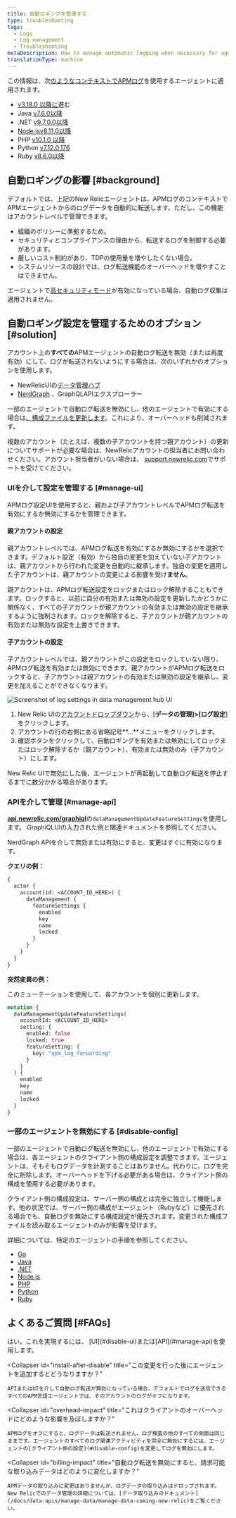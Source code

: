 ```yaml
---
title: 自動ロギングを管理する
type: troubleshooting
tags:
  - Logs
  - Log management
  - Troubleshooting
metaDescription: How to manage automatic logging when necessary for agents using APM logs in context.
translationType: machine
---
```



この情報は、次[のようなコンテキストでAPMログ](/docs/apm/new-relic-apm/getting-started/get-started-logs-context)を使用するエージェントに適用されます。

* [v3.18.0 以降に](/docs/release-notes/agent-release-notes/go-release-notes)進む
* Java [v7.6.0以降](/docs/release-notes/agent-release-notes/java-release-notes/)
* .NET [v9.7.0.0以降](/docs/release-notes/agent-release-notes/net-release-notes/)
* [Node.jsv8.11.0以降](/docs/release-notes/agent-release-notes/nodejs-release-notes)
* PHP [v10.1.0 以降](/docs/release-notes/agent-release-notes/php-release-notes)
* Python [v7.12.0.176](/docs/release-notes/agent-release-notes/python-release-notes)
* Ruby [v8.6.0以降](/docs/release-notes/agent-release-notes/ruby-release-notes/)

## 自動ロギングの影響 [#background]

デフォルトでは、上記のNew Relicエージェントは、APMログのコンテキストでAPMエージェントからのログデータを自動的に転送します。ただし、この機能はアカウントレベルで管理できます。

* 組織のポリシーに準拠するため。
* セキュリティとコンプライアンスの理由から、転送するログを制御する必要があります。
* 厳しいコスト制約があり、TDPの使用量を増やしたくない場合。
* システムリソースの設計では、ログ転送機能のオーバーヘッドを増やすことはできません。

エージェントで[高セキュリティモード](/docs/apm/agents/manage-apm-agents/configuration/high-security-mode/)が有効になっている場合、自動ログ収集は適用されません。

## 自動ロギング設定を管理するためのオプション [#solution]

アカウント上の**すべての**APMエージェントの自動ログ転送を無効（または再度有効）にして、ログが転送されないようにする場合は、次のいずれかのオプションを使用します。

* NewRelicUIの[データ管理ハブ](#manage-ui)
* [NerdGraph](#manage-api) 、GraphQLAPIエクスプローラー

一部のエージェントで自動ログ転送を無効にし、他のエージェントで有効にする場合は[、構成ファイルを更新します](#disable-config)。これにより、オーバーヘッドも削減されます。

複数のアカウント（たとえば、複数の子アカウントを持つ親アカウント）の更新についてサポートが必要な場合は、NewRelicアカウントの担当者にお問い合わせください。アカウント担当者がいない場合は、 [support.newrelic.com](https://support.newrelic.com)でサポートを受けてください。

### UIを介して設定を管理する [#manage-ui]

APMログ設定UIを使用すると、親および子アカウントレベルでAPMログ転送を有効にするか無効にするかを管理できます。

#### 親アカウントの設定

親アカウントレベルでは、APMログ転送を有効にするか無効にするかを選択できます。デフォルト設定（有効）から独自の変更を加えていない子アカウントは、親アカウントから行われた変更を自動的に継承します。独自の変更を適用した子アカウントは、親アカウントの変更による影響を受け**ません**。

親アカウントは、APMログ転送設定をロックまたはロック解除することもできます。ロックすると、以前に自分の有効または無効の設定を更新したかどうかに関係なく、すべての子アカウントが親アカウントの有効または無効の設定を継承するように強制されます。ロックを解除すると、子アカウントが親アカウントの有効または無効な設定を上書きできます。

#### 子アカウントの設定

子アカウントレベルでは、親アカウントがこの設定をロックしていない限り、APMログ転送を有効または無効にできます。親アカウントがAPMログ転送をロックすると、子アカウントは親アカウントの有効または無効の設定を継承し、変更を加えることができなくなります。

<img
  title="Manage automatic logging settings"
  alt="Screenshot of log settings in data management hub UI"
  src={logsDisableLogs}
/>

1. New Relic UIの[アカウントドロップダウン](/docs/glossary/glossary/#account-dropdown)から、\[**データの管理]>\[ログ設定**]をクリックします。
2. アカウントの行の右側にある省略記号**...**メニューをクリックします。
3. 確認ボタンをクリックして、自動ロギングを有効または無効にしてロックまたはロック解除するか（親アカウント）、有効または無効のみ（子アカウント）にします。

New Relic UIで無効にした後、エージェントが再起動して自動ログ転送を停止するまでに数分かかる場合があります。

### APIを介して管理 [#manage-api]

[**api.newrelic.com/graphiql**](https://api.newrelic.com/graphiql)の`dataManagementUpdateFeatureSettings`を使用します。 GraphiQLUIの入力された例と関連ドキュメントを参照してください。

NerdGraph APIを介して無効または有効にすると、変更はすぐに有効になります。

**クエリの例：**

```graphql
{
  actor {
    account(id: <ACCOUNT_ID_HERE>) {
      dataManagement {
        featureSettings {
          enabled
          key
          name
          locked
        }
      }
    }
  }
}
```

**突然変異の例：**

このミューテーションを使用して、各アカウントを個別に更新します。

```graphql
mutation {
  dataManagementUpdateFeatureSettings(
    accountId: <ACCOUNT_ID_HERE>
    setting: {
      enabled: false
      locked: true
      featureSetting: { 
        key: "apm_log_forwarding" 
      }
    }
  ) {
    enabled
    key
    name
    locked
  }
}
```

### 一部のエージェントを無効にする [#disable-config]

一部のエージェントで自動ログ転送を無効にし、他のエージェントで有効にする場合は、各エージェントのクライアント側の構成設定を調整できます。エージェントは、そもそもログデータを計測することはありません。代わりに、ログを完全に削除します。オーバーヘッドを下げる必要がある場合は、クライアント側の構成を使用する必要があります。

クライアント側の構成設定は、サーバー側の構成とは完全に独立して機能します。他の状況では、サーバー側の構成がエージェント（Rubyなど）に優先される場合でも、自動ログを無効にする構成設定が優先されます。変更された構成ファイルを読み取るエージェントのみが影響を受けます。

詳細については、特定のエージェントの手順を参照してください。

* [Go](/docs/logs/logs-context/configure-logs-context-go)
* [Java](/docs/logs/logs-context/java-configure-logs-context-all/#1-agent)
* [.NET](/docs/logs/logs-context/net-configure-logs-context-all/#1-agent)
* [Node.js](/docs/logs/logs-context/configure-logs-context-nodejs/#1-agent)
* [PHP](/docs/logs/logs-context/configure-logs-context-php/#1-agent)
* [Python](/docs/logs/logs-context/configure-logs-context-python/#1-agent)
* [Ruby](/docs/logs/logs-context/configure-logs-context-ruby/#1-agent)

## よくあるご質問 [#FAQs]

<CollapserGroup>
  <Collapser
    id="disable-before-install"
    title="言語エージェントをインストールする前に、エージェントからのログをオフにすることはできますか？"
  >
    はい。これを実現するには、 [UI](#disable-ui)または[API](#manage-api)を使用します。
  </Collapser>

  <Collapser
    id="install-after-disable"
    title="この変更を行った後にエージェントを追加するとどうなりますか？"
  >
    APIまたはUIを介して自動ログ転送が無効になっている場合、デフォルトでログを送信できるすべてのAPM言語エージェントでは、そのアカウントのログがオフになります。
  </Collapser>

  <Collapser
    id="overhead-impact"
    title="これはクライアントのオーバーヘッドにどのような影響を及ぼしますか？"
  >
    APMログをオフにすると、ログデータは転送されません。ログ検査の他のすべての側面は同じままです。エージェントのすべてのログ関連アクティビティを完全に無効にするには、エージェントの[クライアント側の設定](#disable-config)を変更してログを無効にします。
  </Collapser>

  <Collapser
    id="billing-impact"
    title="自動ログ転送を無効にすると、請求可能な取り込みデータはどのように変化しますか？"
  >
    APMデータの取り込みに変更はありませんが、ログデータの取り込みはドロップされます。 New Relicでのデータ管理の詳細については、[データ取り込みのドキュメント](/docs/data-apis/manage-data/manage-data-coming-new-relic)をご覧ください。
  </Collapser>
</CollapserGroup>